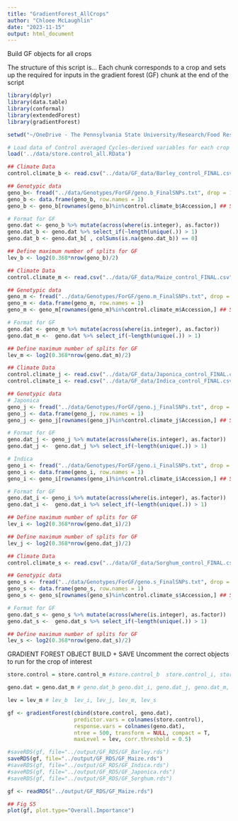 ```yaml
---
title: "GradientForest_AllCrops"
author: "Chloee McLaughlin"
date: "2023-11-15"
output: html_document
---
```


Build GF objects for all crops

The structure of this script is...
Each chunk corresponds to a crop and sets up the required for inputs in the gradient forest (GF) chunk at the end of the script

```r
library(dplyr)
library(data.table)
library(conformal)
library(extendedForest)
library(gradientForest)
```

```r
setwd("~/OneDrive - The Pennsylvania State University/Research/Food Resilience/NatComm_R1/data/")
```

```r
# Load data of Control averaged Cycles-derived variables for each crop species
load('../data/store.control_all.RData') 
```

```r
## Climate Data
control.climate_b <- read.csv("../data/GF_data/Barley_control_FINAL.csv")

## Genotypic data
geno_b<- fread("../data/Genotypes/ForGF/geno.b_FinalSNPs.txt", drop = 1)
geno_b <- data.frame(geno_b, row.names = 1)
geno_b <- geno_b[rownames(geno_b)%in%control.climate_b$Accession,] ## Sanity check

# Format for GF
geno.dat <- geno_b %>% mutate(across(where(is.integer), as.factor)) 
geno.dat_b <- geno.dat %>% select_if(~length(unique(.)) > 1)
geno.dat_b <- geno.dat_b[ , colSums(is.na(geno.dat_b)) == 0]

## Define maximum number of splits for GF 
lev_b <- log2(0.368*nrow(geno_b)/2)
```

```r
## Climate Data
control.climate_m <- read.csv("../data/GF_data/Maize_control_FINAL.csv")

## Genotypic data
geno_m <- fread("../data/Genotypes/ForGF/geno.m_FinalSNPs.txt", drop = 1)
geno_m <- data.frame(geno_m, row.names = 1)
geno_m <- geno_m[rownames(geno_m)%in%control.climate_m$Accession,] ## Sanity check

# Format for GF
geno.dat <- geno_m %>% mutate(across(where(is.integer), as.factor)) 
geno.dat_m <-  geno.dat %>% select_if(~length(unique(.)) > 1)

## Define maximum number of splits for GF 
lev_m <- log2(0.368*nrow(geno.dat_m)/2)
```

```r
## Climate Data
control.climate_j <- read.csv("../data/GF_data/Japonica_control_FINAL.csv")
control.climate_i <- read.csv("../data/GF_data/Indica_control_FINAL.csv")

## Genotypic data
# Japonica
geno_j <- fread("../data/Genotypes/ForGF/geno.j_FinalSNPs.txt", drop = 1)
geno_j <- data.frame(geno_j, row.names = 1)
geno_j <- geno_j[rownames(geno_j)%in%control.climate_j$Accession,] ## Sanity check

# Format for GF
geno.dat_j <- geno_j %>% mutate(across(where(is.integer), as.factor)) 
geno.dat_j <-  geno.dat_j %>% select_if(~length(unique(.)) > 1)

# Indica
geno_i <- fread("../data/Genotypes/ForGF/geno.i_FinalSNPs.txt", drop = 1)
geno_i <- data.frame(geno_i, row.names = 1)
geno_i <- geno_i[rownames(geno_i)%in%control.climate_i$Accession,] ## Sanity check

# Format for GF
geno.dat_i <- geno_i %>% mutate(across(where(is.integer), as.factor)) 
geno.dat_i <-  geno.dat_i %>% select_if(~length(unique(.)) > 1)

## Define maximum number of splits for GF 
lev_i <- log2(0.368*nrow(geno.dat_i)/2) 

## Define maximum number of splits for GF 
lev_j <- log2(0.368*nrow(geno.dat_j)/2) 
```

```r
## Climate Data
control.climate_s <- read.csv("../data/GF_data/Sorghum_control_FINAL.csv")

## Genotypic data
geno_s <- fread("../data/Genotypes/ForGF/geno.s_FinalSNPs.txt", drop = 1)
geno_s <- data.frame(geno_s, row.names = 1)
geno_s <- geno_s[rownames(geno_s)%in%control.climate_s$Accession,] ## Sanity check

# Format for GF
geno.dat_s <- geno_s %>% mutate(across(where(is.integer), as.factor)) 
geno.dat_s <-  geno.dat_s %>% select_if(~length(unique(.)) > 1)

## Define maximum number of splits for GF 
lev_s <- log2(0.368*nrow(geno.dat_s)/2)
```

GRADIENT FOREST OBJECT BUILD + SAVE 
Uncomment the correct objects to run for the crop of interest
```r

store.control = store.control_m #store.control_b  store.control_i, store.control_j, store.control_m, store.control_s

geno.dat = geno.dat_m # geno.dat_b geno.dat_i, geno.dat_j, geno.dat_m, geno.dat_s

lev = lev_m # lev_b  lev_i, lev_j, lev_m, lev_s

gf <- gradientForest(cbind(store.control, geno.dat),
                     predictor.vars = colnames(store.control),
                     response.vars = colnames(geno.dat),
                     ntree = 500, transform = NULL, compact = T,
                     maxLevel = lev, corr.threshold = 0.5)

#saveRDS(gf, file="../output/GF_RDS/GF_Barley.rds")
saveRDS(gf, file="../output/GF_RDS/GF_Maize.rds")
#saveRDS(gf, file="../output/GF_RDS/GF_Indica.rds")
#saveRDS(gf, file="../output/GF_RDS/GF_Japonica.rds")
#saveRDS(gf, file="../output/GF_RDS/GF_Sorghum.rds")

gf <- readRDS("../output/GF_RDS/GF_Maize.rds")

## Fig S5
plot(gf, plot.type="Overall.Importance")
```
